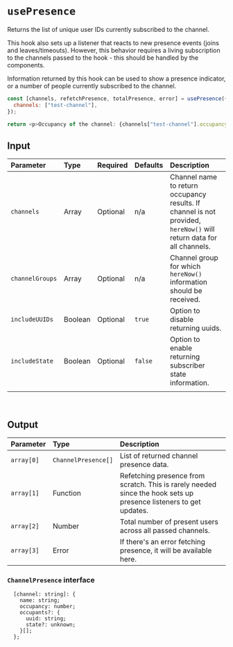 
<Meta title="Custom Hooks/usePresence" />

# `usePresence`

Returns the list of unique user IDs currently subscribed to the channel.

This hook also sets up a listener that reacts to new presence events (joins and leaves/timeouts).
However, this behavior requires a living subscription to the channels passed to the hook - this
should be handled by the components.

Information returned by this hook can be used to show a presence indicator, or a number of people
currently subscribed to the channel.

```js
const [channels, refetchPresence, totalPresence, error] = usePresence({
  channels: ["test-channel"],
});

return <p>Occupancy of the channel: {channels["test-channel"].occupancy}</p>;
```

## Input

| Parameter       | Type    | Required | Defaults | Description                                                                                                          |
| :-------------- | :------ | :------- | :------- | :------------------------------------------------------------------------------------------------------------------- |
| `channels`      | Array   | Optional | n/a      | Channel name to return occupancy results. If channel is not provided, `hereNow()` will return data for all channels. |
| `channelGroups` | Array   | Optional | n/a      | Channel group for which `hereNow()` information should be received.                                                  |
| `includeUUIDs`  | Boolean | Optional | `true`   | Option to disable returning uuids.                                                                                   |
| `includeState`  | Boolean | Optional | `false`  | Option to enable returning subscriber state information.                                                             |
|  |

<br />

## Output

| Parameter  | Type                | Description                                                                                                       |
| :--------- | :------------------ | :---------------------------------------------------------------------------------------------------------------- |
| `array[0]` | `ChannelPresence[]` | List of returned channel presence data.                                                                           |
| `array[1]` | Function            | Refetching presence from scratch. This is rarely needed since the hook sets up presence listeners to get updates. |
| `array[2]` | Number              | Total number of present users across all passed channels.                                                         |
| `array[3]` | Error               | If there's an error fetching presence, it will be available here.                                                 |

### `ChannelPresence` interface

```tsx
  [channel: string]: {
    name: string;
    occupancy: number;
    occupants?: {
      uuid: string;
      state?: unknown;
    }[];
  };
```
